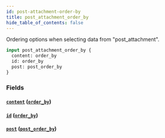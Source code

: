```yaml
---
id: post-attachment-order-by
title: post_attachment_order_by
hide_table_of_contents: false
---
```



Ordering options when selecting data from "post_attachment".

```graphql
input post_attachment_order_by {
  content: order_by
  id: order_by
  post: post_order_by
}
```


### Fields

#### [`content`](#) ([`order_by`](../enums/order-by))




#### [`id`](#) ([`order_by`](../enums/order-by))




#### [`post`](#) ([`post_order_by`](../inputs/post-order-by))






